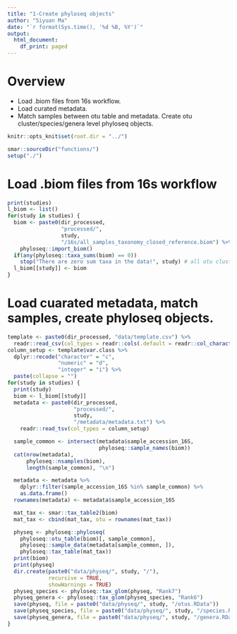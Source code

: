 ```yaml
---
title: "1-Create phyloseq objects"
author: "Siyuan Ma"
date: "`r format(Sys.time(), '%d %B, %Y')`"
output:
  html_document:
    df_print: paged
---
```

# Overview
- Load .biom files from 16s workflow.
- Load curated metadata. 
- Match samples between otu table and metadata. Create otu cluster/species/genera level phyloseq objects.

```r
knitr::opts_knit$set(root.dir = "../")
```

```r
smar::sourceDir("functions/")
setup("./")
```

# Load .biom files from 16s workflow

```r
print(studies)
l_biom <- list()
for(study in studies) {
  biom <- paste0(dir_processed, 
                 "processed/", 
                 study, 
                 "/16s/all_samples_taxonomy_closed_reference.biom") %>% 
    phyloseq::import_biom()
  if(any(phyloseq::taxa_sums(biom) == 0)) 
    stop("There are zero sum taxa in the data!", study) # all otu clusters should have at least some presence in the data, based on the pipeline
  l_biom[[study]] <- biom
}
```

# Load cuarated metadata, match samples, create phyloseq objects.

```r
template <- paste0(dir_processed, "data/template.csv") %>%
  readr::read_csv(col_types = readr::cols(.default = readr::col_character()))
column_setup <- template$var.class %>%
  dplyr::recode("character" = "c",
                "numeric" = "d",
                "integer" = "i") %>%
  paste(collapse = "")
for(study in studies) {
  print(study)
  biom <- l_biom[[study]]
  metadata <- paste0(dir_processed,
                     "processed/",
                     study,
                     "/metadata/metadata.txt") %>%
    readr::read_tsv(col_types = column_setup)

  sample_common <- intersect(metadata$sample_accession_16S,
                             phyloseq::sample_names(biom))
  cat(nrow(metadata),
      phyloseq::nsamples(biom),
      length(sample_common), "\n")

  metadata <- metadata %>%
    dplyr::filter(sample_accession_16S %in% sample_common) %>%
    as.data.frame()
  rownames(metadata) <- metadata$sample_accession_16S

  mat_tax <- smar::tax_table2(biom)
  mat_tax <- cbind(mat_tax, otu = rownames(mat_tax))

  physeq <- phyloseq::phyloseq(
    phyloseq::otu_table(biom)[, sample_common],
    phyloseq::sample_data(metadata[sample_common, ]),
    phyloseq::tax_table(mat_tax))
  print(biom)
  print(physeq)
  dir.create(paste0("data/physeq/", study, "/"),
             recursive = TRUE,
             showWarnings = TRUE)
  physeq_species <- phyloseq::tax_glom(physeq, "Rank7")
  physeq_genera <- phyloseq::tax_glom(physeq_species, "Rank6")
  save(physeq, file = paste0("data/physeq/", study, "/otus.RData"))
  save(physeq_species, file = paste0("data/physeq/", study, "/species.RData"))
  save(physeq_genera, file = paste0("data/physeq/", study, "/genera.RData"))
}
```